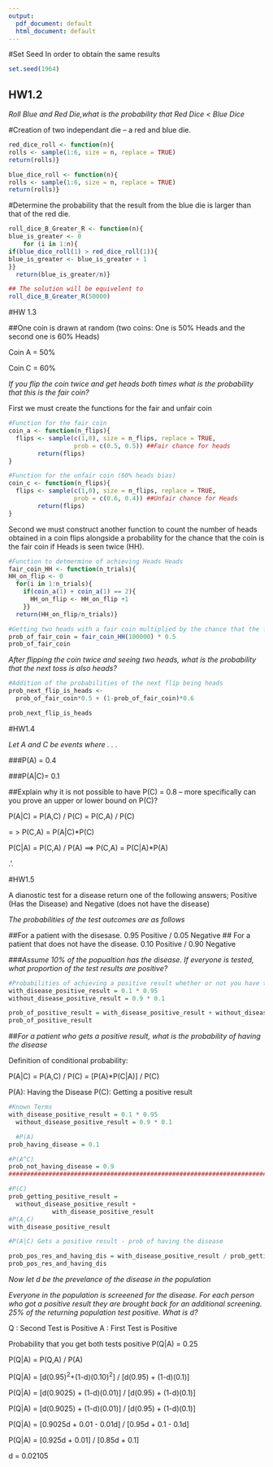 ```yaml
---
output:
  pdf_document: default
  html_document: default
---
```

#Set Seed
In order to obtain the same results

```r
set.seed(1964)
```


## HW1.2

*Roll Blue and Red Die,what is the probability that Red Dice < Blue Dice*

#Creation of two independant die -- a red and blue die.
```r

red_dice_roll <- function(n){
rolls <- sample(1:6, size = n, replace = TRUE)
return(rolls)}

blue_dice_roll <- function(n){
rolls <- sample(1:6, size = n, replace = TRUE)
return(rolls)}
```




#Determine the probability that the result from the blue die is larger than that of the red die.
```r
roll_dice_B_Greater_R <- function(n){
blue_is_greater <- 0
    for (i in 1:n){
if(blue_dice_roll(1) > red_dice_roll(1)){ 
blue_is_greater <- blue_is_greater + 1
}}
  return(blue_is_greater/n)}

## The solution will be equivelent to 
roll_dice_B_Greater_R(50000)
```

#HW 1.3

##One coin is drawn at random (two coins: One is 50% Heads and the second one is 60% Heads)

Coin A = 50%

Coin C = 60%

*If you flip the coin twice and get heads both times what is the probability that this is the fair coin?*


First we must create the functions for the fair and unfair coin 
```r
#Function for the fair coin
coin_a <- function(n_flips){
  flips <- sample(c(1,0), size = n_flips, replace = TRUE, 
                  prob = c(0.5, 0.5)) ##Fair chance for heads
        return(flips)
}

#Function for the unfair coin (60% heads bias)
coin_c <- function(n_flips){
  flips <- sample(c(1,0), size = n_flips, replace = TRUE, 
                  prob = c(0.6, 0.4)) ##Unfair chance for Heads
        return(flips)
}
```

Second we must construct another function to count the number of heads obtained in a coin flips alongside a probability for the chance that the coin is the fair coin if Heads is seen twice (HH).

```r


#Function to detmermine of achieving Heads Heads
fair_coin_HH <- function(n_trials){
HH_on_flip <- 0
  for(i in 1:n_trials){ 
    if(coin_a(1) + coin_a(1) == 2){
      HH_on_flip <- HH_on_flip +1
    }}
  return(HH_on_flip/n_trials)}

#Getting two heads with a fair coin multiplied by the chance that the fair coin is selected
prob_of_fair_coin = fair_coin_HH(100000) * 0.5 
prob_of_fair_coin


```

*After flipping the coin twice and seeing two heads, what is the probability that the next toss is also heads?*

```r
#Addition of the probabilities of the next flip being heads
prob_next_flip_is_heads <-
  prob_of_fair_coin*0.5 + (1-prob_of_fair_coin)*0.6

prob_next_flip_is_heads
```







#HW1.4

*Let A and C be events where . . .*

###P(A) = 0.4

###P(A|C)= 0.1

##Explain why it is not possible to have P(C) = 0.8 -- more specifically can you prove an upper or lower bound on P(C)?


P(A|C) = P(A,C) / P(C) = P(C,A) / P(C)

 = > P(C,A) = P(A|C)*P(C)


P(C|A) = P(C,A) / P(A) ==> P(C,A) = P(C|A)*P(A)

.'. 


#HW1.5

A dianostic test for a disease return one of the following answers; Positive (Has the Disease) and Negative (does not have the disease)

*The probabilities of the test outcomes are as follows*

##For a patient with the disesase. 0.95 Positive / 0.05 Negative
## For a patient that does not have the disease. 0.10 Positive / 0.90 Negative

###*Assume 10% of the popualtion has the disease. If everyone is tested, what proportion of the test results are positive?*


```r
#Probabilities of achieving a positive result whether or not you have the disease
with_disease_positive_result = 0.1 * 0.95
without_disease_positive_result = 0.9 * 0.1

prob_of_positive_result = with_disease_positive_result + without_disease_positive_result
prob_of_positive_result
```

##*For a patient who gets a positive result, what is the probability of having the disease*

Definition of conditional probability:

P(A|C) = P(A,C) / P(C) = [P(A)*P(C|A)] / P(C)

P(A): Having the Disease
P(C): Getting a positive result


```r
#Known Terms
with_disease_positive_result = 0.1 * 0.95
  without_disease_positive_result = 0.9 * 0.1

  #P(A)    
prob_having_disease = 0.1

#P(A^C)
prob_not_having_disease = 0.9
##########################################################################################################

#P(C)      
prob_getting_positive_result =  
  without_disease_positive_result +
            with_disease_positive_result
#P(A,C)
with_disease_positive_result

#P(A|C) Gets a positive result - prob of having the disease

prob_pos_res_and_having_dis = with_disease_positive_result / prob_getting_positive_result
prob_pos_res_and_having_dis
```


*Now let d be the prevelance of the disease in the population*

*Everyone in the population is screeened for the disease. For each person who got a positive result they are brought back for an additional screening. 25% of the returning population test positive. What is d?*

Q : Second Test is Positive
A : First Test is Positive

Probability that you get both tests positive
P(Q|A) = 0.25

P(Q|A) = P(Q,A) / P(A) 

P(Q|A) = [d(0.95)^2^+(1-d)(0.10)^2^] / [d(0.95) + (1-d)(0.1)]

P(Q|A) = [d(0.9025) + (1-d)(0.01)] / [d(0.95) + (1-d)(0.1)]

P(Q|A) = [d(0.9025) + (1-d)(0.01)] / [d(0.95) + (1-d)(0.1)]

P(Q|A) = [0.9025d + 0.01 - 0.01d] / [0.95d + 0.1 - 0.1d]

P(Q|A) = [0.925d + 0.01] / [0.85d + 0.1]

d = 0.02105
